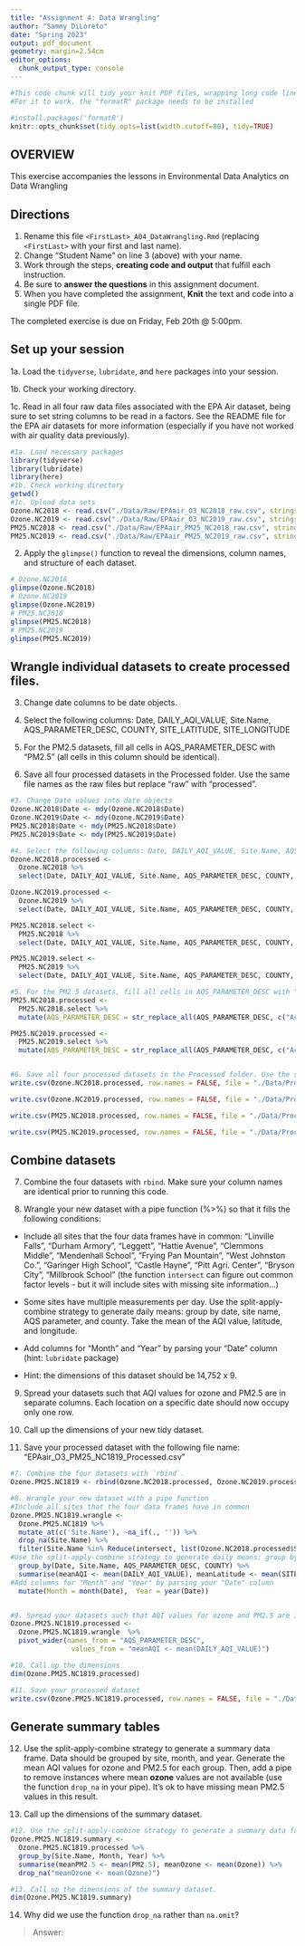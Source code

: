 ```yaml
---
title: "Assignment 4: Data Wrangling"
author: "Sammy DiLoreto"
date: "Spring 2023"
output: pdf_document
geometry: margin=2.54cm
editor_options: 
  chunk_output_type: console
---
```


```r
#This code chunk will tidy your knit PDF files, wrapping long code lines
#For it to work, the "formatR" package needs to be installed

#install.packages('formatR')
knitr::opts_chunk$set(tidy.opts=list(width.cutoff=80), tidy=TRUE)
```


## OVERVIEW

This exercise accompanies the lessons in Environmental Data Analytics on Data Wrangling 

## Directions

1.  Rename this file `<FirstLast>_A04_DataWrangling.Rmd` (replacing `<FirstLast>` with your first and last name).
2. Change "Student Name" on line 3 (above) with your name.
3. Work through the steps, **creating code and output** that fulfill each instruction.
4. Be sure to **answer the questions** in this assignment document.
5. When you have completed the assignment, **Knit** the text and code into a single PDF file.

The completed exercise is due on Friday, Feb 20th @ 5:00pm.

## Set up your session 

1a. Load the `tidyverse`,  `lubridate`, and `here` packages into your session.

1b. Check your working directory.

1c. Read in all four raw data files associated with the EPA Air dataset, being sure to set string columns to be read in a factors. See the README file for the EPA air datasets for more information (especially if you have not worked with air quality data previously). 

```r
#1a. Load necessary packages
library(tidyverse)
library(lubridate)
library(here)
#1b. Check working directory
getwd() 
#1c. Upload data sets
Ozone.NC2018 <- read.csv("./Data/Raw/EPAair_O3_NC2018_raw.csv", stringsAsFactors = T)
Ozone.NC2019 <- read.csv("./Data/Raw/EPAair_O3_NC2019_raw.csv", stringsAsFactors = T)
PM25.NC2018 <- read.csv("./Data/Raw/EPAair_PM25_NC2018_raw.csv", stringsAsFactors = T)
PM25.NC2019 <- read.csv("./Data/Raw/EPAair_PM25_NC2019_raw.csv", stringsAsFactors = T)
```


2. Apply the `glimpse()` function to reveal the dimensions, column names, and structure of each dataset. 

```r
# Ozone.NC2018
glimpse(Ozone.NC2018)
# Ozone.NC2019
glimpse(Ozone.NC2019)
# PM25.NC2018 
glimpse(PM25.NC2018)
# PM25.NC2019
glimpse(PM25.NC2019)
```


## Wrangle individual datasets to create processed files.

3. Change date columns to be date objects.

4. Select the following columns: Date, DAILY_AQI_VALUE, Site.Name, AQS_PARAMETER_DESC, COUNTY, SITE_LATITUDE, SITE_LONGITUDE

5. For the PM2.5 datasets, fill all cells in AQS_PARAMETER_DESC with "PM2.5" (all cells in this column should be identical).

6. Save all four processed datasets in the Processed folder. Use the same file names as the raw files but replace "raw" with "processed".

```r
#3. Change Date values into date objects
Ozone.NC2018$Date <- mdy(Ozone.NC2018$Date)
Ozone.NC2019$Date <- mdy(Ozone.NC2019$Date)
PM25.NC2018$Date <- mdy(PM25.NC2018$Date)
PM25.NC2019$Date <- mdy(PM25.NC2019$Date)

#4. Select the following columns: Date, DAILY_AQI_VALUE, Site.Name, AQS_PARAMETER_DESC, COUNTY, SITE_LATITUDE, SITE_LONGITUDE
Ozone.NC2018.processed <- 
  Ozone.NC2018 %>%
  select(Date, DAILY_AQI_VALUE, Site.Name, AQS_PARAMETER_DESC, COUNTY, SITE_LATITUDE, SITE_LONGITUDE)

Ozone.NC2019.processed <- 
  Ozone.NC2019 %>%
  select(Date, DAILY_AQI_VALUE, Site.Name, AQS_PARAMETER_DESC, COUNTY, SITE_LATITUDE, SITE_LONGITUDE)

PM25.NC2018.select <- 
  PM25.NC2018 %>%
  select(Date, DAILY_AQI_VALUE, Site.Name, AQS_PARAMETER_DESC, COUNTY, SITE_LATITUDE, SITE_LONGITUDE)

PM25.NC2019.select <- 
  PM25.NC2019 %>%
  select(Date, DAILY_AQI_VALUE, Site.Name, AQS_PARAMETER_DESC, COUNTY, SITE_LATITUDE, SITE_LONGITUDE)

#5. For the PM2.5 datasets, fill all cells in AQS_PARAMETER_DESC with "PM2.5" (all cells in this column should be identical).
PM25.NC2018.processed <- 
  PM25.NC2018.select %>%
  mutate(AQS_PARAMETER_DESC = str_replace_all(AQS_PARAMETER_DESC, c("Acceptable PM2.5 AQI & Speciation Mass" = "PM2.5", "PM2.5 - Local Conditions" = "PM2.5")))

PM25.NC2019.processed <- 
  PM25.NC2019.select %>%
  mutate(AQS_PARAMETER_DESC = str_replace_all(AQS_PARAMETER_DESC, c("Acceptable PM2.5 AQI & Speciation Mass" = "PM2.5", "PM2.5 - Local Conditions" = "PM2.5")))


#6. Save all four processed datasets in the Processed folder. Use the same file names as the raw files but replace "raw" with "processed".
write.csv(Ozone.NC2018.processed, row.names = FALSE, file = "./Data/Processed/EPAair_O3_NC2018_processed.csv")

write.csv(Ozone.NC2019.processed, row.names = FALSE, file = "./Data/Processed/EPAair_O3_NC2019_processed.csv")

write.csv(PM25.NC2018.processed, row.names = FALSE, file = "./Data/Processed/EPAair_PM25_NC2018_processed.csv")

write.csv(PM25.NC2019.processed, row.names = FALSE, file = "./Data/Processed/EPAair_PM25_NC2019_processed.csv")
```


## Combine datasets

7. Combine the four datasets with `rbind`. Make sure your column names are identical prior to running this code.

8. Wrangle your new dataset with a pipe function (%>%) so that it fills the following conditions: 

  * Include all sites that the four data frames have in common: "Linville Falls", "Durham Armory", "Leggett", "Hattie Avenue", "Clemmons Middle", "Mendenhall School", "Frying Pan Mountain", "West Johnston Co.", "Garinger High School", "Castle Hayne", "Pitt Agri. Center", "Bryson City", "Millbrook School" (the function `intersect` can figure out common factor levels - but it will include sites with missing site information...) 

  * Some sites have multiple measurements per day. Use the split-apply-combine strategy to generate daily means: group by date, site name, AQS parameter, and county. Take the mean of the AQI value, latitude, and longitude.
  
  * Add columns for "Month" and "Year" by parsing your "Date" column (hint: `lubridate` package)
  
  * Hint: the dimensions of this dataset should be 14,752 x 9.

9. Spread your datasets such that AQI values for ozone and PM2.5 are in separate columns. Each location on a specific date should now occupy only one row.

10. Call up the dimensions of your new tidy dataset.

11. Save your processed dataset with the following file name: "EPAair_O3_PM25_NC1819_Processed.csv"

```r
#7. Combine the four datasets with `rbind`.
Ozone.PM25.NC1819 <- rbind(Ozone.NC2018.processed, Ozone.NC2019.processed, PM25.NC2018.processed, PM25.NC2019.processed)

#8. Wrangle your new dataset with a pipe function
#Include all sites that the four data frames have in common 
Ozone.PM25.NC1819.wrangle <- 
  Ozone.PM25.NC1819 %>%
  mutate_at(c('Site.Name'), ~na_if(., '')) %>%
  drop_na(Site.Name) %>%
  filter(Site.Name %in% Reduce(intersect, list(Ozone.NC2018.processed$Site.Name, Ozone.NC2019.processed$Site.Name,PM25.NC2018.processed$Site.Name, PM25.NC2019.processed$Site.Name))) %>%
#Use the split-apply-combine strategy to generate daily means: group by date, site name, AQS parameter, and county. Take the mean of the AQI value, latitude, and longitude.
  group_by(Date, Site.Name, AQS_PARAMETER_DESC, COUNTY) %>%
  summarise(meanAQI <- mean(DAILY_AQI_VALUE), meanLatitude <- mean(SITE_LATITUDE), meanLongitude <- mean(SITE_LONGITUDE)) %>%
#Add columns for "Month" and "Year" by parsing your "Date" column
  mutate(Month = month(Date),  Year = year(Date))


#9. Spread your datasets such that AQI values for ozone and PM2.5 are in separate columns
Ozone.PM25.NC1819.processed <-
  Ozone.PM25.NC1819.wrangle  %>%
  pivot_wider(names_from = "AQS_PARAMETER_DESC", 
               values_from = "meanAQI <- mean(DAILY_AQI_VALUE)")

#10. Call up the dimensions
dim(Ozone.PM25.NC1819.processed)

#11. Save your processed dataset 
write.csv(Ozone.PM25.NC1819.processed, row.names = FALSE, file = "./Data/Processed/EPAair_O3_PM25_NC1819_Processed.csv")

```


## Generate summary tables

12. Use the split-apply-combine strategy to generate a summary data frame. Data should be grouped by site, month, and year. Generate the mean AQI values for ozone and PM2.5 for each group. Then, add a pipe to remove instances where mean **ozone** values are not available (use the function `drop_na` in your pipe). It's ok to have missing mean PM2.5 values in this result. 

13. Call up the dimensions of the summary dataset.

```r

#12. Use the split-apply-combine strategy to generate a summary data frame.
Ozone.PM25.NC1819.summary <- 
  Ozone.PM25.NC1819.processed %>%
  group_by(Site.Name, Month, Year) %>%
  summarise(meanPM2.5 <- mean(PM2.5), meanOzone <- mean(Ozone)) %>%
  drop_na("meanOzone <- mean(Ozone)")

#13. Call up the dimensions of the summary dataset.
dim(Ozone.PM25.NC1819.summary)

```

14. Why did we use the function `drop_na` rather than `na.omit`?

> Answer: 
